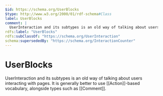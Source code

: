 ```yaml
---
$id: https://schema.org/UserBlocks
$type: http://www.w3.org/2000/01/rdf-schema#Class
label: UserBlocks
comment: |
  UserInteraction and its subtypes is an old way of talking about users interacting with pages. It is generally better to use [[Action]]-based vocabulary, alongside types such as [[Comment]].
rdfs:label: "UserBlocks"
rdfs:subClassOf: "https://schema.org/UserInteraction"
schema:supersededBy: "https://schema.org/InteractionCounter"
---
```


# UserBlocks

UserInteraction and its subtypes is an old way of talking about users interacting with pages. It is generally better to use [[Action]]-based vocabulary, alongside types such as [[Comment]].

